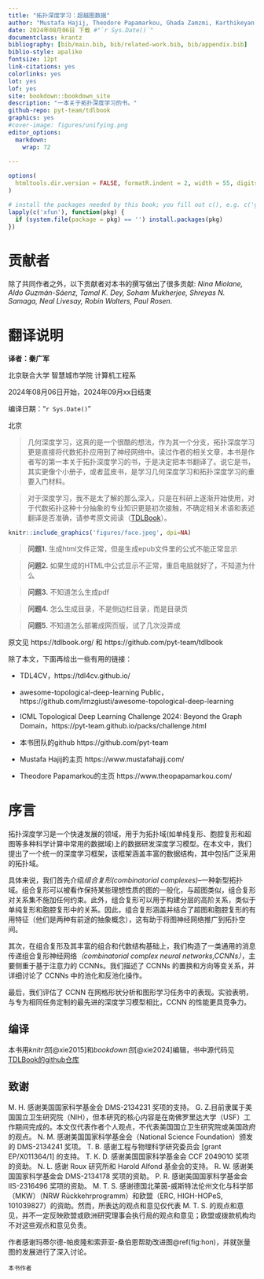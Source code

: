 ```yaml
---
title: "拓扑深度学习：超越图数据"
author: "Mustafa Hajij, Theodore Papamarkou, Ghada Zamzmi, Karthikeyan Natesan Ramamurthy, Tolga Birdal, Michael T. Schaub "
date: 2024年08月06日 下载 #"`r Sys.Date()`"
documentclass: krantz
bibliography: [bib/main.bib, bib/related-work.bib, bib/appendix.bib]
biblio-style: apalike
fontsize: 12pt
link-citations: yes
colorlinks: yes
lot: yes
lof: yes
site: bookdown::bookdown_site
description: "一本关于拓扑深度学习的书。"
github-repo: pyt-team/tdlbook
graphics: yes
#cover-image: figures/unifying.png
editor_options: 
  markdown: 
    wrap: 72
    
---
```


```r
options(
  htmltools.dir.version = FALSE, formatR.indent = 2, width = 55, digits = 4
)

# install the packages needed by this book; you fill out c(), e.g. c('ggplot2', 'dplyr')
lapply(c('xfun'), function(pkg) {
  if (system.file(package = pkg) == '') install.packages(pkg)
})
```

# 贡献者 {.unnumbered}

除了共同作者之外，以下贡献者对本书的撰写做出了很多贡献: *Nina Miolane,
Aldo Guzmán-Sáenz, Tamal K. Dey, Soham Mukherjee, Shreyas N. Samaga,
Neal Livesay, Robin Walters, Paul Rosen*.

# 翻译说明 {.unnumbered}

**译者：秦广军**

北京联合大学 智慧城市学院 计算机工程系

2024年08月06日开始，2024年09月xx日结束

编译日期："`r Sys.Date()`"

北京

> 几何深度学习，这真的是一个很酷的想法，作为其一个分支，拓扑深度学习更是直接将代数拓扑应用到了神经网络中。读过作者的相关文章，本书是作者写的第一本关于拓扑深度学习的书，于是决定把本书翻译了。说它是书，其实更像个小册子，或者蓝皮书，是学习几何深度学习和拓扑深度学习的重要入门材料。

> 对于深度学习，我不是太了解的那么深入，只是在科研上逐渐开始使用，对于代数拓扑这种十分抽象的专业知识更是初次接触，不确定相关术语和表述翻译是否准确，请参考原文阅读（[TDLBook](https://tdlbook.org/)）。

```r
knitr::include_graphics('figures/face.jpeg', dpi=NA)
```

> **问题1.** 生成html文件正常，但是生成epub文件里的公式不能正常显示

> **问题2.** 如果生成的HTML中公式显示不正常，重启电脑就好了，不知道为什么

> **问题3.** 不知道怎么生成pdf

> **问题4.** 怎么生成目录，不是侧边栏目录，而是目录页

> **问题5.** 不知道怎么部署成网页版，试了几次没弄成


原文见 https://tdlbook.org/ 和 https://github.com/pyt-team/tdlbook

除了本文，下面再给出一些有用的链接：

+ TDL4CV，https://tdl4cv.github.io/

+ awesome-topological-deep-learning
Public， https://github.com/lrnzgiusti/awesome-topological-deep-learning

+ ICML Topological Deep Learning Challenge 2024: Beyond the Graph Domain，https://pyt-team.github.io/packs/challenge.html

+ 本书团队的github https://github.com/pyt-team

+ Mustafa Hajij的主页 https://www.mustafahajij.com/

+ Theodore Papamarkou的主页 https://www.theopapamarkou.com/

# 序言 {.unnumbered}

拓扑深度学习是一个快速发展的领域，用于为拓扑域(如单纯复形、胞腔复形和超图等多种科学计算中常用的数据域)上的数据研发深度学习模型。在本文中，我们提出了一个统一的深度学习框架，该框架涵盖丰富的数据结构，其中包括广泛采用的拓扑域。

具体来说，我们首先介绍*组合复形(combinatorial
complexes)*--一种新型拓扑域。组合复形可以被看作保持某些理想性质的图的一般化，与超图类似，组合复形对关系集不施加任何约束。此外，组合复形可以用于构建分层的高阶关系，类似于单纯复形和胞腔复形中的关系。因此，组合复形涵盖并结合了超图和胞腔复形的有用特征（他们是两种有前途的抽象概念），这有助于将图神经网络推广到拓扑空间。

其次，在组合复形及其丰富的组合和代数结构基础上，我们构造了一类通用的消息传递组合复形神经网络*（combinatorial
complex neural networks,CCNNs）*，主要侧重于基于注意力的
CCNNs。我们描述了 CCNNs 的置换和方向等变关系，并详细讨论了 CCNNs
中的池化和反池化操作。

最后，我们评估了 CCNN
在网格形状分析和图形学习任务中的表现。实验表明，与专为相同任务定制的最先进的深度学习模型相比，CCNN
的性能更具竞争力。

## 编译 {.unnumbered}

本书用*knitr包*[@xie2015]和*bookdown包*[@xie2024]编辑，书中源代码见[TDLBook的github仓库](https://github.com/pyt-team/tdlbook)

## 致谢 {.unnumbered}

M. H. 感谢美国国家科学基金会 DMS-2134231 奖项的支持。 G.
Z.目前隶属于美国国立卫生研究院（NIH），但本研究的核心内容是在南佛罗里达大学（USF）工作期间完成的。本文仅代表作者个人观点，不代表美国国立卫生研究院或美国政府的观点。
N. M. 感谢美国国家科学基金会（National Science Foundation）颁发的
DMS-2134241 奖项。 T. B. 感谢工程与物理科学研究委员会 [grant
EP/X011364/1] 的支持。 T. K. D. 感谢美国国家科学基金会 CCF 2049010
奖项的资助。 N. L. 感谢 Roux 研究所和 Harold Alfond 基金会的支持。 R. W.
感谢美国国家科学基金会 DMS-2134178 奖项的资助。 P. R.
感谢美国国家科学基金会 IIS-2316496 奖项的资助。 M. T. S.
感谢德国北莱茵-威斯特法伦州文化与科学部（MKW）（NRW
Rückkehrprogramm）和欧盟（ERC, HIGH-HOPeS,
101039827）的资助。然而，所表达的观点和意见仅代表 M. T. S.
的观点和意见，并不一定反映欧盟或欧洲研究理事会执行局的观点和意见；欧盟或拨款机构均不对这些观点和意见负责。

作者感谢玛蒂尔德-帕皮隆和索菲亚-桑伯恩帮助改进图\@ref(fig:hon)，并就张量图的发展进行了深入讨论。

```block2
本书作者
```
